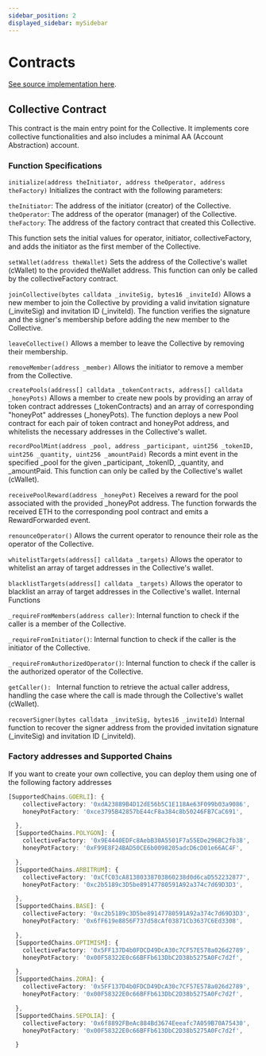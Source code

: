 ```yaml
---
sidebar_position: 2
displayed_sidebar: mySidebar
---
```


# Contracts

[See source implementation here](https://github.com/liquality/Collective-Protocol).

## Collective Contract

This contract is the main entry point for the Collective. It implements core collective functionalities and also includes a minimal AA (Account Abstraction) account.

### Function Specifications

`initialize(address theInitiator, address theOperator, address theFactory)`
Initializes the contract with the following parameters:

`theInitiator`: The address of the initiator (creator) of the Collective.
`theOperator`: The address of the operator (manager) of the Collective.
`theFactory`: The address of the factory contract that created this Collective.

This function sets the initial values for operator, initiator, collectiveFactory, and adds the initiator as the first member of the Collective.

`setWallet(address theWallet)`
Sets the address of the Collective's wallet (cWallet) to the provided theWallet address. This function can only be called by the collectiveFactory contract.

`joinCollective(bytes calldata _inviteSig, bytes16 _inviteId)`
Allows a new member to join the Collective by providing a valid invitation signature (\_inviteSig) and invitation ID (\_inviteId). The function verifies the signature and the signer's membership before adding the new member to the Collective.

`leaveCollective()`
Allows a member to leave the Collective by removing their membership.

`removeMember(address _member)`
Allows the initiator to remove a member from the Collective.

`createPools(address[] calldata _tokenContracts, address[] calldata _honeyPots)`
Allows a member to create new pools by providing an array of token contract addresses (\_tokenContracts) and an array of corresponding "honeyPot" addresses (\_honeyPots). The function deploys a new Pool contract for each pair of token contract and honeyPot address, and whitelists the necessary addresses in the Collective's wallet.

`recordPoolMint(address _pool, address _participant, uint256 _tokenID, uint256 _quantity, uint256 _amountPaid)`
Records a mint event in the specified \_pool for the given \_participant, \_tokenID, \_quantity, and \_amountPaid. This function can only be called by the Collective's wallet (cWallet).

`receivePoolReward(address _honeyPot)`
Receives a reward for the pool associated with the provided \_honeyPot address. The function forwards the received ETH to the corresponding pool contract and emits a RewardForwarded event.

`renounceOperator()`
Allows the current operator to renounce their role as the operator of the Collective.

`whitelistTargets(address[] calldata _targets)`
Allows the operator to whitelist an array of target addresses in the Collective's wallet.

`blacklistTargets(address[] calldata _targets)`
Allows the operator to blacklist an array of target addresses in the Collective's wallet.
Internal Functions

`_requireFromMembers(address caller)`:
Internal function to check if the caller is a member of the Collective.

`_requireFromInitiator()`:
Internal function to check if the caller is the initiator of the Collective.

`_requireFromAuthorizedOperator()`:
Internal function to check if the caller is the authorized operator of the Collective.

`getCaller(): `
Internal function to retrieve the actual caller address, handling the case where the call is made through the Collective's wallet (cWallet).

`recoverSigner(bytes calldata _inviteSig, bytes16 _inviteId)`
Internal function to recover the signer address from the provided invitation signature (\_inviteSig) and invitation ID (\_inviteId).

### Factory addresses and Supported Chains

If you want to create your own collective, you can deploy them using one of the following factory addresses

```typescript
[SupportedChains.GOERLI]: {
    collectiveFactory: '0xdA23889B4D12dE56b5C1E118Ae63F099b03a9086',
    honeyPotFactory: '0xce3795B42857bE44cF8a384c8b50246FB7CaC691',

  },
  [SupportedChains.POLYGON]: {
    collectiveFactory: '0x9E4440EDFc8AebB30A5501F7a55EDe296BC2fb38',
    honeyPotFactory: '0xF99E8F24BAD50CE6b0098205adcD6cD01e66AC4F',

  },
  [SupportedChains.ARBITRUM]: {
    collectiveFactory: '0xCfC03cA81380338703860238d0d6caD552232877',
    honeyPotFactory: '0xc2b5189c3D5be89147780591A92a374c7d69D3D3',

  },
  [SupportedChains.BASE]: {
    collectiveFactory: '0xc2b5189c3D5be89147780591A92a374c7d69D3D3',
    honeyPotFactory: '0x6fF619e8856F737d58cAf03871Cb3637C6Ed3308',

  },
  [SupportedChains.OPTIMISM]: {
    collectiveFactory: '0x5FF137D4b0FDCD49DcA30c7CF57E578a026d2789',
    honeyPotFactory: '0x00F58322E0c66BFFb613DbC2D38b5275A0Fc7d2f',

  },
  [SupportedChains.ZORA]: {
    collectiveFactory: '0x5FF137D4b0FDCD49DcA30c7CF57E578a026d2789',
    honeyPotFactory: '0x00F58322E0c66BFFb613DbC2D38b5275A0Fc7d2f',

  },
  [SupportedChains.SEPOLIA]: {
    collectiveFactory: '0x6f8892FBeAc884Bd3674Eeeafc7A059B70A75430',
    honeyPotFactory: '0x00F58322E0c66BFFb613DbC2D38b5275A0Fc7d2f',

  }
```
